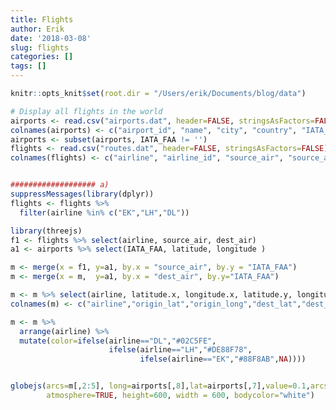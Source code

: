 ```yaml
---
title: Flights
author: Erik
date: '2018-03-08'
slug: flights
categories: []
tags: []
---
```

```r
knitr::opts_knit$set(root.dir = "/Users/erik/Documents/blog/data")
```

```r
# Display all flights in the world
airports <- read.csv("airports.dat", header=FALSE, stringsAsFactors=FALSE)
colnames(airports) <- c("airport_id", "name", "city", "country", "IATA_FAA", "ICAO", "latitude", "longitude", "altitude", "timezone", "DST")
airports <- subset(airports, IATA_FAA != '')
flights <- read.csv("routes.dat", header=FALSE, stringsAsFactors=FALSE)
colnames(flights) <- c("airline", "airline_id", "source_air", "source_air_id", "dest_air", "dest_air_id","code_share", "stops", "equipment")


################### a)
suppressMessages(library(dplyr))
flights <- flights %>% 
  filter(airline %in% c("EK","LH","DL"))
```

```r
library(threejs)
f1 <- flights %>% select(airline, source_air, dest_air)
a1 <- airports %>% select(IATA_FAA, latitude, longitude )

m <- merge(x = f1, y=a1, by.x = "source_air", by.y = "IATA_FAA")
m <- merge(x = m,  y=a1, by.x = "dest_air", by.y="IATA_FAA")

m <- m %>% select(airline, latitude.x, longitude.x, latitude.y, longitude.y, airline)
colnames(m) <- c("airline","origin_lat","origin_long","dest_lat","dest_long")

m <- m %>% 
  arrange(airline) %>% 
  mutate(color=ifelse(airline=="DL","#02C5FE",
                      ifelse(airline=="LH","#DE88F78",
                             ifelse(airline=="EK","#88F8AB",NA))))


globejs(arcs=m[,2:5], long=airports[,8],lat=airports[,7],value=0.1,arcsHeight=0.23, arcsLwd=0.01, arcsColor=m$color, color="white",arcsOpacity=.25, emissive="black",
        atmosphere=TRUE, height=600, width = 600, bodycolor="white")

```

